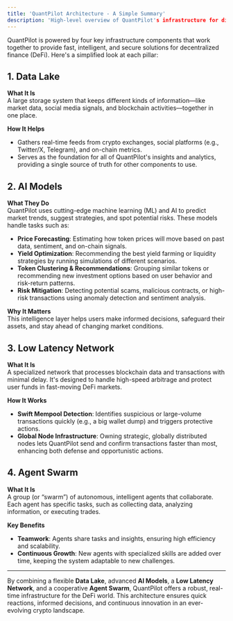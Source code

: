 ```yaml
---
title: 'QuantPilot Architecture - A Simple Summary'
description: 'High-level overview of QuantPilot's infrastructure for digital-native readers'
---
```


QuantPilot is powered by four key infrastructure components that work together to provide fast, intelligent, and secure solutions for decentralized finance (DeFi). Here's a simplified look at each pillar:

## 1. Data Lake

**What It Is**  
A large storage system that keeps different kinds of information—like market data, social media signals, and blockchain activities—together in one place.

**How It Helps**

- Gathers real-time feeds from crypto exchanges, social platforms (e.g., Twitter/X, Telegram), and on-chain metrics.
- Serves as the foundation for all of QuantPilot's insights and analytics, providing a single source of truth for other components to use.

## 2. AI Models

**What They Do**  
QuantPilot uses cutting-edge machine learning (ML) and AI to predict market trends, suggest strategies, and spot potential risks. These models handle tasks such as:

- **Price Forecasting**: Estimating how token prices will move based on past data, sentiment, and on-chain signals.
- **Yield Optimization**: Recommending the best yield farming or liquidity strategies by running simulations of different scenarios.
- **Token Clustering & Recommendations**: Grouping similar tokens or recommending new investment options based on user behavior and risk-return patterns.
- **Risk Mitigation**: Detecting potential scams, malicious contracts, or high-risk transactions using anomaly detection and sentiment analysis.

**Why It Matters**  
This intelligence layer helps users make informed decisions, safeguard their assets, and stay ahead of changing market conditions.

## 3. Low Latency Network

**What It Is**  
A specialized network that processes blockchain data and transactions with minimal delay. It's designed to handle high-speed arbitrage and protect user funds in fast-moving DeFi markets.

**How It Works**

- **Swift Mempool Detection**: Identifies suspicious or large-volume transactions quickly (e.g., a big wallet dump) and triggers protective actions.
- **Global Node Infrastructure**: Owning strategic, globally distributed nodes lets QuantPilot send and confirm transactions faster than most, enhancing both defense and opportunistic actions.

## 4. Agent Swarm

**What It Is**  
A group (or “swarm”) of autonomous, intelligent agents that collaborate. Each agent has specific tasks, such as collecting data, analyzing information, or executing trades.

**Key Benefits**

- **Teamwork**: Agents share tasks and insights, ensuring high efficiency and scalability.
- **Continuous Growth**: New agents with specialized skills are added over time, keeping the system adaptable to new challenges.

---

By combining a flexible **Data Lake**, advanced **AI Models**, a **Low Latency Network**, and a cooperative **Agent Swarm**, QuantPilot offers a robust, real-time infrastructure for the DeFi world. This architecture ensures quick reactions, informed decisions, and continuous innovation in an ever-evolving crypto landscape.
